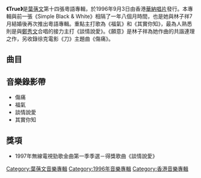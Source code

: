 {{Infobox Album 
| Name		= True
| Type		= [[專輯|專輯]]
| Artist	= [[葉蒨文|葉蒨文]] 
| Cover		= 葉蒨文_True1996.jpg 
| Released  	= 1996年9月3日
| Recorded  	= 1995年-1996年
| Length        = 40:32
| Genre		= [[粵語流行音樂|粵語流行音樂]] 
| Label		= [[華納唱片_(香港)|華納唱片]]
| Producer	= [[葉蒨文|葉蒨文]]、[[陳明道|陳明道]]
| Last album	= [[真心|真心]]<br>(1995年11月)
| This album	= '''True'''<br>(1996年9月3日)
| Next album	= [[燭光_(葉蒨文專輯)|燭光]]<br>(1996年12月)
}}

'''《True》'''是[[葉蒨文|葉蒨文]]第十四張粵語專輯，於1996年9月3日由香港[[華納唱片_(香港)|華納唱片]]發行。本專輯與前一張《Simple Black & White》相隔了一年八個月時間，也是她與林子祥7月結婚後再次推出粵語專輯。重點主打歌為《福氣》和《其實你知》，最為人熟悉則是與[[鄭秀文|鄭秀文]]合唱的接力主打《談情說愛》。《願意》是林子祥為她作曲的共諧連理之作，另收錄徐克電影《刀》主題曲《傷痛》。

==曲目==
{{Tracklist
| collapsed = 
| headline = 
| font_size = 
| total_length = 40:32

| all_producer = [[葉蒨文|葉蒨文]]、[[陳明道|陳明道]]

| extra_column =

| title1 = 其實你知
| music1 = [[Andy_Goldmark|Andy Goldmark]]<br>[[Brock_Walsh|Brock Walsh]]
| lyrics1 = [[李敏_(香港)|李敏]]
| arranger1 = [[Tim_Heintz|Tim Heintz]]
| longnote1 = '''第三主打'''
| length1 = 3:48

| title2 = 談情說愛
| music2 = [[楊奇昌|楊奇昌]]
| lyrics2 = [[潘源良|潘源良]]<br>[[周禮茂|周禮茂]]
| arranger2 = [[Randall_Lipford|Randall Lipford]]
| note2 = [[鄭秀文|鄭秀文]]合唱
| longnote2 = '''第四主打'''
| length2 = 4:09

| title3 = 願意
| music3 = [[林子祥|林子祥]]
| lyrics3 = [[周禮茂|周禮茂]]
| arranger3 = Tim Heintz
| longnote3 = 
| length3 = 3:53

| title4 = 不死身
| music4 = [[娃娃臉_(藝人)|Babyface]]
| lyrics4 = [[林夕|林夕]]
| arranger4 = [[陳明道|陳明道]]
| longnote4 = 改編自[[凡妮莎·威廉斯|Vanessa Williams]]的歌曲《Betcha Never》
| length4 = 3:54

| title5 = 福氣
| music5 = [[殷文琦|殷文琦]]
| lyrics5 = [[林振強|林振強]]
| arranger5 = [[Ted_Lo|Ted Lo]]
| longnote5 = '''第二主打'''<br>國語版本為《心滿意足》
| length5 = 4:04

| title6 = 在我身旁
| music6 = [[李偉菘|李偉菘]]
| lyrics6 = 李敏
| arranger6 = 陳明道
| note6 = 與[[李偉菘|李偉菘]]合唱
| longnote6 = 
| length6 = 4:43

| title7 = 自信
| music7 = [[陳容森|陳容森]]
| lyrics7 = 潘源良
| arranger7 = Ted Lo
| longnote7 = 跟收錄在《[[Simple_Black_&_White|Simple Black & White]]》裡的《自信》是同歌名但不同曲詞
| length7 = 3:32

| title8 = 遠方的心
| music8 = [[Brad_Parker|Brad Parker]]<br>[[Wendy_Waldman|Wendy Waldman]]
| lyrics8 = [[鄧漢強|鄧漢強]]
| arranger8 = Tim Heintz
| longnote8 = 
| length8 = 4:19

| title9 = 傷痛
| music9 = 陳容森
| lyrics9 = 陳容森
| arranger9 = [[何國杰|何國-{杰}-]]
| longnote9 = '''第一主打'''<br>電影《[[刀_(電影)|刀]]》主題曲
| length9 = 4:30

| title10 = 知心
| music10 = [[古倩敏|古倩敏]]
| lyrics10 = 古倩敏
| arranger10 = Tim Heintz
| longnote10 = 
| length10 = 3:35
}}

==音樂錄影帶==
*傷痛
*福氣
*談情說愛
*其實你知

==獎項==
*1997年無線電視勁歌金曲第一季季選－得獎歌曲《談情說愛》

<!-- ==參考資料== -->

<!-- ==外部連結== -->

{{葉蒨文}}

[[Category:葉蒨文音樂專輯|Category:葉蒨文音樂專輯]]
[[Category:1996年音樂專輯|Category:1996年音樂專輯]]
[[Category:香港音樂專輯|Category:香港音樂專輯]]